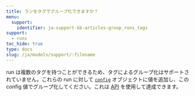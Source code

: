 ```yaml
---
title: ランをタグでグループ化できますか？
menu:
  support:
    identifier: ja-support-kb-articles-group_runs_tags
support:
  - runs
toc_hide: true
type: docs
slug: /ja/models/support/:filename
---
```

run は複数のタグを持つことができるため、タグによるグループ化はサポートされていません。これらの run に対して [`config`](/ja/models/track/config/) オブジェクトに値を追加し、この config 値でグループ化してください。これは [API](/ja/models/track/config/#set-the-configuration-after-your-run-has-finished) を使用して達成できます。